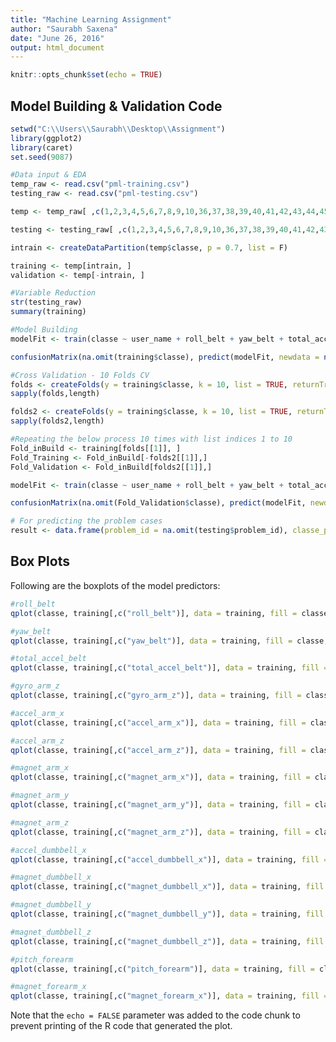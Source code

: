 ---
title: "Machine Learning Assignment"
author: "Saurabh Saxena"
date: "June 26, 2016"
output: html_document
---

```{r setup, include=FALSE}
knitr::opts_chunk$set(echo = TRUE)
```

## Model Building & Validation Code


```{r cars}

setwd("C:\\Users\\Saurabh\\Desktop\\Assignment")
library(ggplot2)
library(caret)
set.seed(9087)

#Data input & EDA
temp_raw <- read.csv("pml-training.csv")
testing_raw <- read.csv("pml-testing.csv")

temp <- temp_raw[ ,c(1,2,3,4,5,6,7,8,9,10,36,37,38,39,40,41,42,43,44,45,46,47,48,59,60,61,62,63,64,65,66,67,83,84,85,101,112,113,114,115,116,117,118,119,120,121,122,123,139,150,151,152,153,154,155,156,157,158,159)]

testing <- testing_raw[ ,c(1,2,3,4,5,6,7,8,9,10,36,37,38,39,40,41,42,43,44,45,46,47,48,59,60,61,62,63,64,65,66,67,83,84,85,101,112,113,114,115,116,117,118,119,120,121,122,123,139,150,151,152,153,154,155,156,157,158,159)]

intrain <- createDataPartition(temp$classe, p = 0.7, list = F)

training <- temp[intrain, ]
validation <- temp[-intrain, ]

#Variable Reduction
str(testing_raw)
summary(training)

#Model Building
modelFit <- train(classe ~ user_name + roll_belt + yaw_belt + total_accel_belt + gyros_arm_z + accel_arm_x + accel_arm_z + magnet_arm_x + magnet_arm_y + magnet_arm_z + accel_dumbbell_x + magnet_dumbbell_y + magnet_dumbbell_z + pitch_forearm + magnet_forearm_x, method = "gbm", data = training)

confusionMatrix(na.omit(training$classe), predict(modelFit, newdata = na.omit(training))) # Model Accuracy ~ 92.35%

#Cross Validation - 10 Folds CV
folds <- createFolds(y = training$classe, k = 10, list = TRUE, returnTrain = T)
sapply(folds,length)

folds2 <- createFolds(y = training$classe, k = 10, list = TRUE, returnTrain = F)
sapply(folds2,length)

#Repeating the below process 10 times with list indices 1 to 10
Fold_inBuild <- training[folds[[1]], ]
Fold_Training <- Fold_inBuild[-folds2[[1]],]
Fold_Validation <- Fold_inBuild[folds2[[1]],]

modelFit <- train(classe ~ user_name + roll_belt + yaw_belt + total_accel_belt + gyros_arm_z + accel_arm_x + accel_arm_z + magnet_arm_x + magnet_arm_y + magnet_arm_z + accel_dumbbell_x + magnet_dumbbell_y + magnet_dumbbell_z + pitch_forearm + magnet_forearm_x, method = "gbm", data = Fold_Training)

confusionMatrix(na.omit(Fold_Validation$classe), predict(modelFit, newdata = na.omit(Fold_Validation)))

# For predicting the problem cases
result <- data.frame(problem_id = na.omit(testing$problem_id), classe_pred = predict(modelFit, newdata = na.omit(testing)))

```

## Box Plots

Following are the boxplots of the model predictors:

```{r pressure, echo=FALSE}
#roll_belt
qplot(classe, training[,c("roll_belt")], data = training, fill = classe, geom = c("boxplot"))

#yaw_belt
qplot(classe, training[,c("yaw_belt")], data = training, fill = classe, geom = c("boxplot"))

#total_accel_belt
qplot(classe, training[,c("total_accel_belt")], data = training, fill = classe, geom = c("boxplot"))

#gyro_arm_z
qplot(classe, training[,c("gyro_arm_z")], data = training, fill = classe, geom = c("boxplot"))

#accel_arm_x
qplot(classe, training[,c("accel_arm_x")], data = training, fill = classe, geom = c("boxplot"))

#accel_arm_z
qplot(classe, training[,c("accel_arm_z")], data = training, fill = classe, geom = c("boxplot"))

#magnet_arm_x
qplot(classe, training[,c("magnet_arm_x")], data = training, fill = classe, geom = c("boxplot"))

#magnet_arm_y
qplot(classe, training[,c("magnet_arm_y")], data = training, fill = classe, geom = c("boxplot"))

#magnet_arm_z
qplot(classe, training[,c("magnet_arm_z")], data = training, fill = classe, geom = c("boxplot"))

#accel_dumbbell_x
qplot(classe, training[,c("accel_dumbbell_x")], data = training, fill = classe, geom = c("boxplot"))

#magnet_dumbbell_x
qplot(classe, training[,c("magnet_dumbbell_x")], data = training, fill = classe, geom = c("boxplot"))

#magnet_dumbbell_y
qplot(classe, training[,c("magnet_dumbbell_y")], data = training, fill = classe, geom = c("boxplot"))

#magnet_dumbbell_z
qplot(classe, training[,c("magnet_dumbbell_z")], data = training, fill = classe, geom = c("boxplot"))

#pitch_forearm
qplot(classe, training[,c("pitch_forearm")], data = training, fill = classe, geom = c("boxplot"))

#magnet_forearm_x
qplot(classe, training[,c("magnet_forearm_x")], data = training, fill = classe, geom = c("boxplot"))
```

Note that the `echo = FALSE` parameter was added to the code chunk to prevent printing of the R code that generated the plot.
